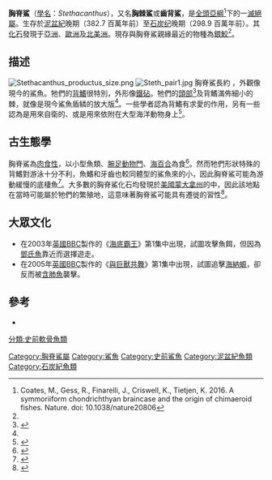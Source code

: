{{Automatic taxobox
| name = 胸脊鯊
| image = Stethacanthus1DB.jpg
| image_caption = ''Stethacanthus productus''（復原圖）
| image_width = 250px
| fossil_range = {{fossilrange|382.7|298.9}}<small>晚[[泥盆紀|泥盆紀]] - [[石炭紀|石炭紀]]</small>
| taxon = Stethacanthus
| authority = Newberry, 1889
| type_species = 阿爾套胸脊鯊<br />''Stethacanthus altonensis''
| type_species_authority = St. John & Worthen, 1875<ref>http://fossilworks.org/?a=taxonInfo&taxon_no=151628</ref>
| subdivision_ranks = [[物种|種]]
| subdivision =
* ''S. altonensis''
* ''S. concavus'' <small>Ginter, 2018</small><ref>{{cite journal |author=Michał Ginter |year=2018 |title=Symmoriiform sharks from the Pennsylvanian of Nebraska |journal=Acta Geologica Polonica |volume=68 |issue=3 |pages=391–401 |doi=10.1515/agp-2018-0009 |url=https://geojournals.pgi.gov.pl/agp/article/view/26053 |access-date=2019-01-24 |archive-date=2019-04-28 |archive-url=https://web.archive.org/web/20190428082930/https://geojournals.pgi.gov.pl/agp/article/view/26053 |dead-url=no }}</ref>
* ''S. gansuensis'' <small>Wang ''et al.'', 2004</small><ref>{{Cite web | url=http://fossilworks.org/?a=taxonInfo&taxon_no=205348 | title=Fossilworks: Stethacanthus gansuensis | accessdate=2019-01-24 | archive-date=2018-06-23 | archive-url=https://web.archive.org/web/20180623170223/http://fossilworks.org/?a=taxonInfo&taxon_no=205348 | dead-url=no }}</ref>
* ''S. neilsoni''
* ''S. praecursor'' <small>Hussakof & Bryant, 1918</small><ref>{{Cite web |url=http://fossilworks.org/?a=taxonInfo&taxon_no=151636 |title=存档副本 |accessdate=2019-01-24 |archive-date=2018-06-23 |archive-url=https://web.archive.org/web/20180623170208/http://fossilworks.org/?a=taxonInfo&taxon_no=151636 |dead-url=no }}</ref>
* ''S. resistens''
* ''S. thomasi''
* ''S. productus'' <small>Newberry, 1897</small><ref>{{Cite web |url=http://fossilworks.org/?a=taxonInfo&taxon_no=151630 |title=存档副本 |accessdate=2019-01-24 |archive-date=2018-06-23 |archive-url=https://web.archive.org/web/20180623170233/http://fossilworks.org/?a=taxonInfo&taxon_no=151630 |dead-url=no }}</ref>
}}

'''胸脊鯊'''（[[双名法|學名]]：''Stethacanthus''），又名'''胸棘鯊'''或'''齒背鯊'''，是[[全頭亞綱|全頭亞綱]]<ref name=":1">Coates, M., Gess, R., Finarelli, J., Criswell, K., Tietjen, K. 2016. A symmoriiform chondrichthyan braincase and the origin of chimaeroid fishes. Nature. doi: 10.1038/nature20806</ref>下的一[[滅絕|滅絕]][[屬|屬]]。生存於[[泥盆紀|泥盆紀]]晚期（382.7 百萬年前）至[[石炭纪|石炭纪]]晚期（298.9 百萬年前）。其[[化石|化石]]發現于[[亞洲|亞洲]]、[[歐洲|歐洲]]及[[北美洲|北美洲]]。現存與胸脊鯊親緣最近的物種為[[銀鮫|銀鮫]]<ref name=":1"/>。

==描述==
[[File:Stethacanthus_productus_size.png|thumb]]
[[File:Steth_pair1.jpg|thumb]] 
胸脊鯊長約 {{convert|70|cm|ft}}，外觀像現今的鯊魚。牠們的[[背鰭|背鰭]]很特別，外形像[[鐵砧|鐵砧]]。牠們的[[头|頭部]]<ref name=EoDP>{{cite book |editor=Palmer, D.|year=1999 |title= The Marshall Illustrated Encyclopedia of Dinosaurs and Prehistoric Animals|publisher= Marshall Editions|location=London|page= 27|isbn= 978-1-84028-152-1}}</ref>及背鰭滿佈細小的棘，就像是現今鯊魚盾鳞的放大版<ref name=EoDP/>。一些學者認為背鰭有求愛的作用，另有一些認為是用來自衛的、或是用來依附在大型海洋動物身上<ref>{{Cite web |url=http://www.elasmo-research.org/education/evolution/golden_age.htm |title=Elasmo-research |accessdate=2019-01-24 |archive-date=2017-12-31 |archive-url=https://web.archive.org/web/20171231142716/http://www.elasmo-research.org/education/evolution/golden_age.htm |dead-url=no }}</ref>。

==古生態學==
胸脊鯊為[[肉食性|肉食性]]，以小型魚類、[[腕足動物門|腕足動物門]]、[[海百合|海百合]]為食<ref name=Diet>{{cite journal|last1=Walker|first1=S.E.|last2=Brett|first2=C.E.|title=Predators and predation in Paleozoic marine environments|journal=Paleontological Society Papers|date=2002|volume=8|pages=93–118}}</ref>。然而牠們形狀特殊的背鰭對游泳十分不利，魚鰭和牙齒也較同體型的鯊魚來的小，因此胸脊鯊可能為游動緩慢的底棲魚<ref name=Lund1985>{{cite journal|last1=Lund|first1=Richard|title=Stethacanthid elasmobranch remains from the Bear Gulch Limestone (Namurian E2b) of Montana|journal=American Museum Novitates|date=1985|volume=2828|pages=1–24}}</ref>。大多數的胸脊鯊化石均發現於[[美國|美國]][[蒙大拿州|蒙大拿州]]的{{link-en|熊谷石灰岩|Bear Gulch Limestone}}中，因此該地點在當時可能屬於牠們的繁殖地，這意味著胸脊鯊可能具有遷徙的習性<ref name="Bear Gulch">{{cite journal|last1=Grogan|first1=E.D.|last2=Lund|first2=R.|title=The geological and biological environment of the Bear Gulch Limestone (Mississippian of Montana, USA) and a model for its deposition|journal=Geodiversitas|date=2002|volume=24|pages=295–315}}</ref>。

==大眾文化==
* 在2003年[[英國|英國]][[BBC|BBC]]製作的《[[海底霸王|海底霸王]]》第1集中出現，試圖攻擊魚餌，但因為[[鄧氏魚|鄧氏魚]]靠近而選擇遊走。
* 在2005年[[英國|英國]][[BBC|BBC]]製作的《[[與巨獸共舞|與巨獸共舞]]》第1集中出現，試圖追擊[[海納螈|海納螈]]，卻反而被[[含肺魚|含肺魚]]襲擊。

==參考==
{{reflist}}
* {{Cite book en|author=Haines, Tim & Chambers, Paul|year=2006|title=The Complete Guide to Prehistoric Life|location=Canada|publisher=Firefly Books Ltd}}
{{Commons category}}

{{Taxonbar|from=Q133370}}

[[Category:胸脊鯊屬|Category:胸脊鯊屬]]
[[Category:鯊魚|Category:鯊魚]]
[[Category:史前鯊魚|Category:史前鯊魚]]
[[Category:泥盆紀魚類|Category:泥盆紀魚類]]
[[Category:石炭紀魚類|Category:石炭紀魚類]]
[[分類:史前軟骨魚類|分類:史前軟骨魚類]]